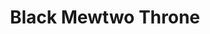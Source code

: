 ---
title: "Black Mewtwo Throne"
meta_title: "Black Mewtwo Throne craft"
description: "Craft de Black Mewtwo Throne"
rank: "s"
draft: false
name: "Black Mewtwo Throne"
recipe_img: "https://wiki.pokexgames.com/images/7/72/Black_Mewtwo_Throne.png"
level: 110
craft_time: 86400
result: 1
value_npc: 1
ingredients:
  - name: "Drawing Clipboards"
    quantity: 300
    item_img: "https://wiki.pokexgames.com/images/3/36/Drawing_Clipboard.png"
    value_npc: 1
  - name: "Black Wool Ball"
    quantity: 100
    item_img: "https://wiki.pokexgames.com/images/0/06/Black_Wool_Ball.png"
    value_npc: 1
  - name: "Corrupted Venom Flute"
    quantity: 50
    item_img: "https://wiki.pokexgames.com/images/5/5b/Corrupted-Venom-Flute.gif"
    value_npc: 1
  - name: "Big Mount Horn"
    quantity: 4
    item_img: "https://wiki.pokexgames.com/images/9/98/Mount_Big_Horn.png"
    value_npc: 1
  - name: "Corrupted Cloud"
    quantity: 80
    item_img: "https://wiki.pokexgames.com/images/0/0c/Corrupted-Cloud.gif"
    value_npc: 1
  - name: "Corrupted Black Hull"
    quantity: 55
    item_img: "https://wiki.pokexgames.com/images/6/62/Corrupted-Black-Hull.gif"
    value_npc: 1
  - name: "Corrupted Tree Branch"
    quantity: 50
    item_img: "https://wiki.pokexgames.com/images/2/27/Corrupted-Tree-Branch.gif"
    value_npc: 1
---